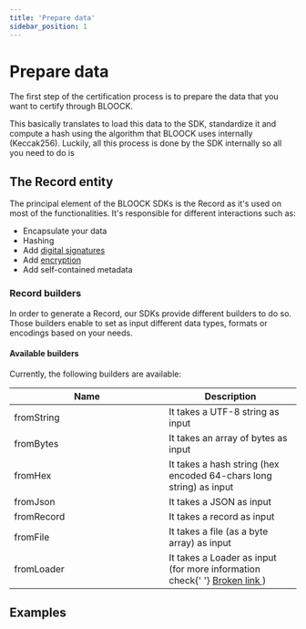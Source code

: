 ```yaml
---
title: 'Prepare data'
sidebar_position: 1
---
```


# Prepare data

The first step of the certification process is to prepare the data that you want to certify through BLOOCK.

This basically translates to load this data to the SDK, standardize it and compute a hash using the algorithm that BLOOCK uses internally (Keccak256). Luckily, all this process is done by the SDK internally so all you need to do is&#x20;

## The Record entity

The principal element of the BLOOCK SDKs is the Record as it's used on most of the functionalities. It's responsible for different interactions such as:

- Encapsulate your data
- Hashing
- Add [digital signatures](broken-reference)
- Add [encryption](broken-reference)
- Add self-contained metadata

### Record builders

In order to generate a Record, our SDKs provide different builders to do so. Those builders enable to set as input different data types, formats or encodings based on your needs.

#### Available builders

Currently, the following builders are available:

<table>
  <thead>
    <tr>
      <th width="256">Name</th>
      <th>Description</th>
    </tr>
  </thead>
  <tbody>
    <tr>
      <td>fromString</td>
      <td>It takes a UTF-8 string as input</td>
    </tr>
    <tr>
      <td>fromBytes</td>
      <td>It takes an array of bytes as input</td>
    </tr>
    <tr>
      <td>fromHex</td>
      <td>
        It takes a hash string (hex encoded 64-chars long string) as input
      </td>
    </tr>
    <tr>
      <td>fromJson</td>
      <td>It takes a JSON as input</td>
    </tr>
    <tr>
      <td>fromRecord</td>
      <td>It takes a record as input</td>
    </tr>
    <tr>
      <td>fromFile</td>
      <td>It takes a file (as a byte array) as input</td>
    </tr>
    <tr>
      <td>fromLoader</td>
      <td>
        It takes a Loader as input (for more information check{' '}
        <a data-mention href="broken-reference">
          Broken link
        </a>
        )
      </td>
    </tr>
  </tbody>
</table>

## Examples



<SdkCodeBlock
  js={PrepareRecordJs}
  py={PrepareRecordPy}
  java={PrepareRecordJava}
  php={PrepareRecordPhp}
  go={PrepareRecordGo}
/>
